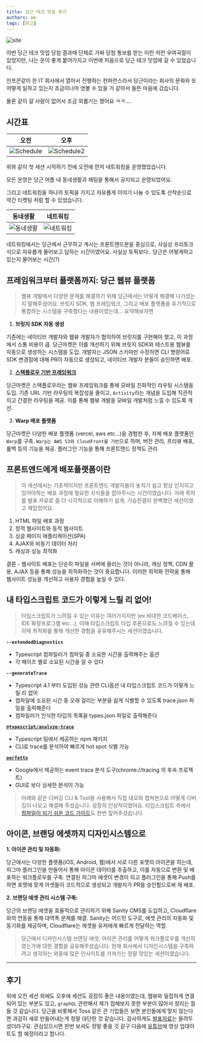 ```yaml
---
title: 당근 테크 밋업 후기
authors: me
tags: [회고]
---
```


![site](https://i.ibb.co/dWBGb5S/Kakao-Talk-Photo-2024-10-11-02-53-17.jpg)

이번 당근 테크 밋업 당첨 결과때 단체로 가짜 당첨 통보를 받는 이런 저런 우여곡절이 있었지만, 나는 운이 좋게 붙어가지고 이번에 처음으로 당근 테크 밋업에 갈 수 있었습니다.

인프콘같이 한 IT 회사에서 열어서 진행하는 컨퍼런스라서 당근이라는 회사의 문화와 또 어떻게 일하고 있는지 조금이나마 엿볼 수 있을 거 같아서 들뜬 마음에 갔습니다.

물론 같이 갈 사람이 없어서 조금 외롭기는 했어요 ㅋㅋ....

## 시간표

|                        오전                        |                        오후                         |
| :------------------------------------------------: | :-------------------------------------------------: |
| ![Schedule](https://i.ibb.co/4Y9jgdv/IMG-8726.jpg) | ![Schedule2](https://i.ibb.co/ccF6cXB/IMG-8727.jpg) |

위와 같이 첫 세션 시작하기 전에 오전에 먼저 네트워킹을 운영했었습니다.

모든 운영은 당근 어플 내 동네생활과 채팅을 통해서 공지되고 운영되었어요.

그리고 네트워킹을 하나의 토픽을 가지고 자유롭게 이야기 나눌 수 있도록 선착순으로 약간 티켓팅 처럼 할 수 있었습니다.

|                            동네생활                            |                      네트워킹                      |
| :------------------------------------------------------------: | :------------------------------------------------: |
| ![동네생활](https://i.ibb.co/BNgnjDL/IMG-4-F017-ACA4709-1.jpg) | ![네트워킹](https://i.ibb.co/HGGR3FH/IMG-8735.png) |

네트워킹에서는 당근에서 근무하고 계시는 프론트엔드분을 중심으로, 사실상 프리토크 식으로 자유롭게 물어보고 답하는 시간이였어요. 사실상 토픽보다.. 당근은 어떻게하고 있는지 물어보는 시간(?)

## 프레임워크부터 플랫폼까지: 당근 웹뷰 플랫폼

> 웹뷰 개발에서 다양한 문제를 해결하기 위해 당근에서는 어떻게 해결해 나가셨는지 말해주셨어요. 브릿지 SDK, 웹 프레임워크, 그리고 배포 플랫폼을 유기적으로 통합하는 시스템을 구축했다는 내용이였는데... 요약해보자면

1. **브릿지 SDK 자동 생성**

기존에는 네이티브 개발자와 웹뷰 개발자가 협의하여 브릿지를 구현해야 했고, 이 과정에서 소통 비용이 큼.
당근마켓은 이를 개선하기 위해 브릿지 SDK와 테스트용 웹뷰를 자동으로 생성하는 시스템을 도입.
개발자는 JSON 스키마만 수정하면 CLI 명령어로 SDK 변경점에 대해 PR이 자동으로 생성되고, 네이티브 개발자 분들이 승인하면 배포.

2. **[스택플로우 기반 프레임워크](https://stackflow.so/)**

당근마켓은 스택플로우라는 웹뷰 프레임워크를 통해 모바일 친화적인 라우팅 시스템을 도입.
기존 URL 기반 라우팅의 복잡성을 줄이고, `Activity`라는 개념을 도입해 직관적이고 간결한 라우팅을 제공.
이를 통해 웹뷰 개발을 모바일 개발처럼 느낄 수 있도록 개선.

3. **Warp 배포 플랫폼**

당근마켓은 다양한 배포 플랫폼 (vercel, aws etc...)을 경험한 후, 자체 배포 플랫폼인 `Warp`를 구축.
`Warp는 AWS S3와 CloudFront를 기반`으로 하며, 버전 관리, 프리뷰 배포, 롤백 등의 기능을 제공.
플러그인 기능을 통해 프론트엔드 정책도 관리

## 프론트엔드에게 배포플랫폼이란

> 이 세션에서는 기초적이지만 프론트엔드 개발자들이 놓치기 쉽고 항상 인지히고 있어야하는 배포 과정에 필요한 지식들을 잡아주시는 시간이였습니다.
> 아래 목차를 발표 자료로 좀 더 시각적으로 이해하기 쉽게, 기승전결이 완벽했던 세션이였고 재밌었어요.

1. HTML 파일 배포 과정
2. 정적 웹사이트와 동적 웹사이트
3. 싱글 페이지 애플리케이션(SPA)
4. AJAX와 비동기 데이터 처리
5. 캐싱과 성능 최적화

결론 - 웹사이트 배포는 단순히 파일을 서버에 올리는 것이 아니라, 캐싱 정책, CDN 활용, AJAX 등을 통해 성능을 최적화하는 것이 중요합니다. 이러한 최적화 전략을 통해 웹사이트 성능을 개선하고 사용자 경험을 높일 수 있다.

## 내 타입스크립트 코드가 이렇게 느릴 리 없어!

> 타입스크립트가 느려질 수 있는 이유는 여러가지지만 (ex 비대한 코드베이스, IDE 확장프로그램 etc...), 이때 타입스크립트 타입 추론으로도 느려질 수 있는데 이때 최적화를 통해 개선한 경험을 공유해주시는 세션이였습니다.

**`--extendedDiagnostics`**

- Typescript 컴파일러가 컴파일 중 소요한 시간을 출력해주는 옵션
- 각 페이즈 별로 소요된 시간을 알 수 있다

**`--generateTrace`**

- Typescript 4.1 부터 도입된 성능 관련 CLI옵션 내 타입스크립트 코드가 이렇게 느릴 리 없어
- 컴파일에 소요된 시간 중 오래 걸리는 부분을 쉽게 식별할 수 있도록 trace.json 파일을 출력해준다
- 컴파일러가 인식한 타입의 목록을 types.json 파일로 출력해준다

**[`@typescript/analyze-trace`](https://www.npmjs.com/package/@typescript/analyze-trace)**

- Typescript 팀에서 제공하는 npm 패키지
- CLI로 trace를 분석하여 빠르게 hot spot 식별 가능

**[`perfetto`](https://ui.perfetto.dev/)**

- Google에서 제공하는 event trace 분석 도구(chrome://tracing 의 후속 프로젝트)
- GUI로 보다 상세한 분석이 가능

> 아래와 같은 디버깅 CLI & Tool을 사용해서 직접 데모와 캡쳐본으로 어떻게 디버깅이 나오고 해결해 주셨습니다. 굉장히 인상적이였어요. 타입스크립트 측에서 [컴파일이 되기 쉬운 코드 가이드](https://github.com/microsoft/TypeScript/wiki/Performance)도 한번 짚어주셨습니다.

## 아이콘, 브랜딩 에셋까지 디자인시스템으로

**1. 아이콘 관리 및 자동화:**

당근에서는 다양한 플랫폼(iOS, Android, 웹)에서 서로 다른 포맷의 아이콘을 하는데, 피그마 플러그인을 만들어서 통해 아이콘 데이터를 추출하고, 이를 자동으로 변환 및 배포하는 워크플로우를 구축.
연결된 피그마 에셋이 변경이 되고 플러그인을 통해 Push를 하면 포맷에 맞게 아셋들이 코드적으로 생성되고 개발자가 PR을 승인함으로써 재 배포.

**2. 브랜딩 에셋 관리 시스템 구축:**

당근의 브랜딩 에셋을 효율적으로 관리하기 위해 Sanity CMS를 도입하고, Cloudflare와의 연동을 통해 대역폭 문제를 해결.
Sanity는 어드민 도구로, 에셋 관리의 자동화 및 동기화를 제공하며, Cloudflare는 에셋을 유저에게 빠르게 전달하는 역할.

> 당근에서 디자인시스템 브랜딩 에셋, 아이콘 관리를 어떻게 워크플로우를 개선하였는가에 대한 경험을 공유해주셨습니다.
> 현재 회사에서 디자인시스템을 구축하려고 생각하는 와중에 많은 인사이트를 가져가는 정말 맛있는 세션이였습니다.

---

## 후기

위에 오전 세션 외에도 오후에 세션도 굉장히 좋은 내용이였는데, 웹뷰와 밀접하게 연결되어 있는 부분도 있고, `graphQL` 관련해서 제가 접해보지 못한 부분이 많아서 정리는 힘들 것 같습니다.
당근을 비롯해서 Toss 같은 큰 기업들은 보면 본인들에게 맞지 않는다면 과감히 새로 만들어내는게 정말 대단한 것 같습니다.
감사하게도 [발표자료](https://daangn.notion.site/Frontend-b021b31d174946ffa06ee280d7b8886e)는 올려두셨더라구요. 관심있으시면 한번 보셔도 정말 좋을 것 같구 다음에 [유튜브](https://www.youtube.com/@daangntech)에 영상 업데이트도 할 예정이라고 합니다.
